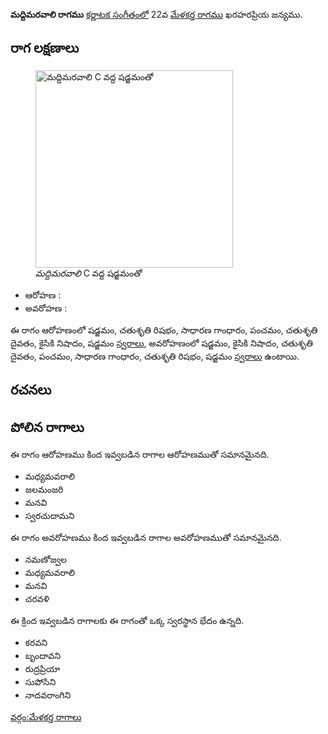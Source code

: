 {{Infobox ragam
	| name          	= మద్దిమరవాలి
	| synonym	    	= 
	| mela          	= 
	| chakra        	= 
	| janaka        	= 
	| type          	= షడవ
	| arohanam      	= {{svaraC|S|R2|G2|P|D2|N2|S'}} 
	| avarohanam    	= {{svaraC|S'|N2|D2|P|G2|R2|S}}
	| jeeva         	=
	| chhaya        	=
	| nyasa         	=
	| vishesha      	= 
	| equivalent  		= 
}}
{{కర్ణాటక సంగీత రాగాలు}}
'''మద్దిమరవాలి రాగము''' [[కర్ణాటక సంగీతం]]లో 22వ [[మేళకర్త రాగము]] ఖరహరప్రియ జన్యము. 


==రాగ లక్షణాలు==
[[Image:maddhimaravali_kb2wiki.png|thumb|right|316px|''మద్దిమరవాలి'' C వద్ద షడ్జమంతో]]

* ఆరోహణ : {{svaraC|S|R2|G2|P|D2|N2|S'}} 
* అవరోహణ : {{svaraC|S'|N2|D2|P|G2|R2|S}}

ఈ రాగం ఆరోహణంలో షడ్జమం, చతుశృతి రిషభం, సాధారణ  గాంధారం, పంచమం, చతుశృతి దైవతం, కైసికి నిషాదం, షడ్జమం [[స్వరాలు]], అవరోహణంలో షడ్జమం, కైసికి నిషాదం, చతుశృతి దైవతం, పంచమం, సాధారణ  గాంధారం, చతుశృతి రిషభం, షడ్జమం [[స్వరాలు]] ఉంటాయి.

==రచనలు==



==పోలిన రాగాలు==
ఈ రాగం ఆరోహణము కింద ఇవ్వబడిన రాగాల ఆరోహణముతో సమానమైనది.
* మధ్యమవరాలి
* జలమంజరి
* మనవి
* స్వరచుదామని

ఈ రాగం అవరోహణము కింద ఇవ్వబడిన రాగాల అవరోహణముతో సమానమైనది.
* నమణోజ్వల
* మధ్యమవరాలి
* మనవి
* చరవళి

ఈ క్రింద ఇవ్వబడిన రాగాలకు ఈ రాగంతో ఒక్క స్వరస్థాన భేదం ఉన్నది.
* కరవని
* బృందావని
* రుద్రప్రియా
* సుపోసిని
* నాదవరాంగిని



[[వర్గం:మేళకర్త రాగాలు]]